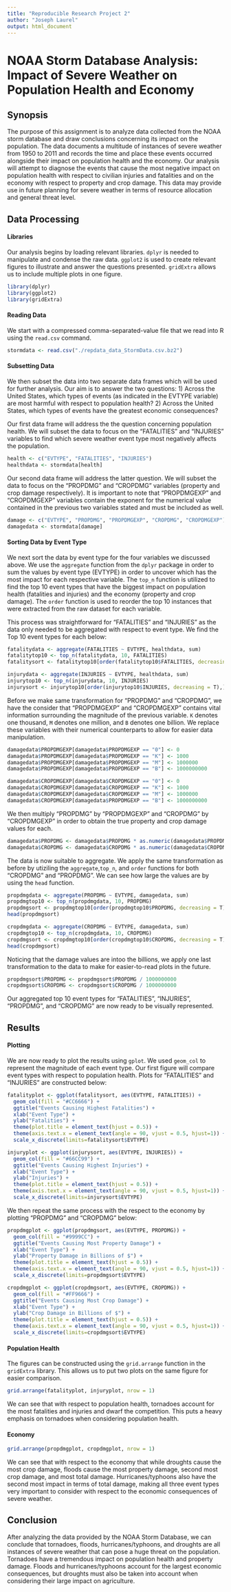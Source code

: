 ```yaml
---
title: "Reproducible Research Project 2"
author: "Joseph Laurel"
output: html_document
---
```


# NOAA Storm Database Analysis: Impact of Severe Weather on Population Health and Economy

## Synopsis
The purpose of this assignment is to analyze data collected from the NOAA storm database and draw conclusions concerning its impact on the population. The data documents a multitude of instances of severe weather from 1950 to 2011 and records the time and place these events occurred alongside their impact on population health and the economy. Our analysis will attempt to diagnose the events that cause the most negative impact on population health with respect to civilian injuries and fatalities and on the economy with respect to property and crop damage. This data may provide use in future planning for severe weather in terms of resource allocation and general threat level.

## Data Processing

#### Libraries
Our analysis begins by loading relevant libraries. ```dplyr``` is needed to manipulate and condense the raw data. ```ggplot2``` is used to create relevant figures to illustrate and answer the questions presented. ```gridExtra``` allows us to include multiple plots in one figure.

```r
library(dplyr)
library(ggplot2)
library(gridExtra)
```

#### Reading Data
We start with a compressed comma-separated-value file that we read into R using the ```read.csv``` command.

```r
stormdata <- read.csv("./repdata_data_StormData.csv.bz2")
```

#### Subsetting Data
We then subset the data into two separate data frames which will be used for further analysis. Our aim is to answer the two questions:
1) Across the United States, which types of events (as indicated in the EVTYPE variable) are most harmful with respect to population health?
2) Across the United States, which types of events have the greatest economic consequences?

Our first data frame will address the the question concerning population health. We will subset the data to focus on the "FATALITIES" and "INJURIES" variables to find which severe weather event type most negatively affects the population.

```r
health <- c("EVTYPE", "FATALITIES", "INJURIES")
healthdata <- stormdata[health]
```

Our second data frame will address the latter question. We will subset the data to focus on the "PROPDMG" and "CROPDMG" variables (property and crop damage respectively). It is important to note that "PROPDMGEXP" and "CROPDMGEXP" variables contain the exponent for the numerical value contained in the previous two variables stated and must be included as well.

```r
damage <- c("EVTYPE", "PROPDMG", "PROPDMGEXP", "CROPDMG", "CROPDMGEXP")
damagedata <- stormdata[damage]
```

#### Sorting Data by Event Type
We next sort the data by event type for the four variables we discussed above. We use the ```aggregate``` function from the ```dplyr``` package in order to sum the values by event type (EVTYPE) in order to uncover which has the most impact for each respective variable. The ```top_n``` function is utilized to find the top 10 event types that have the biggest impact on population health (fatalities and injuries) and the economy (property and crop damage). The ```order``` function is used to reorder the top 10 instances that were extracted from the raw dataset for each variable.

This process was straightforward for "FATALITIES" and "INJURIES" as the data only needed to be aggregated with respect to event type. We find the Top 10 event types for each below:

```r
fatalitydata <- aggregate(FATALITIES ~ EVTYPE, healthdata, sum)
fatalitytop10 <- top_n(fatalitydata, 10, FATALITIES)
fatalitysort <- fatalitytop10[order(fatalitytop10$FATALITIES, decreasing = T),]

injurydata <- aggregate(INJURIES ~ EVTYPE, healthdata, sum)
injurytop10 <- top_n(injurydata, 10, INJURIES)
injurysort <- injurytop10[order(injurytop10$INJURIES, decreasing = T),]
```

Before we make same transformation for "PROPDMG" and "CROPDMG", we have the consider that "PROPDMGEXP" and "CROPDMGEXP" contains vital information surrounding the magnitude of the previous variable. ```K``` denotes one thousand, ```M``` denotes one million, and ```B``` denotes one billion. We replace these variables with their numerical counterparts to allow for easier data manipulation.

```r
damagedata$PROPDMGEXP[damagedata$PROPDMGEXP == "0"] <- 0
damagedata$PROPDMGEXP[damagedata$PROPDMGEXP == "K"] <- 1000
damagedata$PROPDMGEXP[damagedata$PROPDMGEXP == "M"] <- 1000000
damagedata$PROPDMGEXP[damagedata$PROPDMGEXP == "B"] <- 1000000000

damagedata$CROPDMGEXP[damagedata$CROPDMGEXP == "0"] <- 0
damagedata$CROPDMGEXP[damagedata$CROPDMGEXP == "K"] <- 1000
damagedata$CROPDMGEXP[damagedata$CROPDMGEXP == "M"] <- 1000000
damagedata$CROPDMGEXP[damagedata$PROPDMGEXP == "B"] <- 1000000000
```

We then multiply "PROPDMG" by "PROPDMGEXP" and "CROPDMG" by "CROPDMGEXP" in order to obtain the true property and crop damage values for each.

```r
damagedata$PROPDMG <- damagedata$PROPDMG * as.numeric(damagedata$PROPDMGEXP)
damagedata$CROPDMG <- damagedata$CROPDMG * as.numeric(damagedata$CROPDMGEXP)
```

The data is now suitable to aggregate. We apply the same transformation as before by utiziling the ```aggregate```,```top_n```, and ```order``` functions for both "CROPDMG" and "PROPDMG". We can see how large the values are by using the ```head``` function.

```r
propdmgdata <- aggregate(PROPDMG ~ EVTYPE, damagedata, sum)
propdmgtop10 <- top_n(propdmgdata, 10, PROPDMG)
propdmgsort <- propdmgtop10[order(propdmgtop10$PROPDMG, decreasing = T),]
head(propdmgsort)
```

```r
cropdmgdata <- aggregate(CROPDMG ~ EVTYPE, damagedata, sum)
cropdmgtop10 <- top_n(cropdmgdata, 10, CROPDMG)
cropdmgsort <- cropdmgtop10[order(cropdmgtop10$CROPDMG, decreasing = T),]
head(cropdmgsort)
```

Noticing that the damage values are intoo the billions, we apply one last transformation to the data to make for easier-to-read plots in the future.

```r
propdmgsort$PROPDMG <- propdmgsort$PROPDMG / 1000000000
cropdmgsort$CROPDMG <- cropdmgsort$CROPDMG / 1000000000
```

Our aggregated top 10 event types for "FATALITIES", "INJURIES", "PROPDMG", and "CROPDMG" are now ready to be visually represented.

## Results

#### Plotting
We are now ready to plot the results using ```gplot```. We used ```geom_col``` to represent the magnitude of each event type. Our first figure will compare event types with respect to population health. Plots for "FATALITIES" and "INJURIES" are constructed below:

```r
fatalityplot <- ggplot(fatalitysort, aes(EVTYPE, FATALITIES)) +
  geom_col(fill = "#CC6666") +
  ggtitle("Events Causing Highest Fatalities") +
  xlab("Event Type") +
  ylab("Fatalities") +
  theme(plot.title = element_text(hjust = 0.5)) +
  theme(axis.text.x = element_text(angle = 90, vjust = 0.5, hjust=1)) +
  scale_x_discrete(limits=fatalitysort$EVTYPE)

injuryplot <- ggplot(injurysort, aes(EVTYPE, INJURIES)) +
  geom_col(fill = "#66CC99") +
  ggtitle("Events Causing Highest Injuries") +
  xlab("Event Type") +
  ylab("Injuries") +
  theme(plot.title = element_text(hjust = 0.5)) +
  theme(axis.text.x = element_text(angle = 90, vjust = 0.5, hjust=1)) +
  scale_x_discrete(limits=injurysort$EVTYPE)
```

We then repeat the same process with the respect to the economy by plotting "PROPDMG" and "CROPDMG" below:

```r
propdmgplot <- ggplot(propdmgsort, aes(EVTYPE, PROPDMG)) +
  geom_col(fill = "#9999CC") +
  ggtitle("Events Causing Most Property Damage") +
  xlab("Event Type") +
  ylab("Property Damage in Billions of $") +
  theme(plot.title = element_text(hjust = 0.5)) +
  theme(axis.text.x = element_text(angle = 90, vjust = 0.5, hjust=1)) +
  scale_x_discrete(limits=propdmgsort$EVTYPE)

cropdmgplot <- ggplot(cropdmgsort, aes(EVTYPE, CROPDMG)) +
  geom_col(fill = "#FF9666") +
  ggtitle("Events Causing Most Crop Damage") +
  xlab("Event Type") +
  ylab("Crop Damage in Billions of $") +
  theme(plot.title = element_text(hjust = 0.5)) +
  theme(axis.text.x = element_text(angle = 90, vjust = 0.5, hjust=1)) +
  scale_x_discrete(limits=cropdmgsort$EVTYPE)
```

#### Population Health
The figures can be constructed using the ```grid.arrange``` function in the ```gridExtra``` library. This allows us to put two plots on the same figure for easier comparison.

```r
grid.arrange(fatalityplot, injuryplot, nrow = 1)
```


We can see that with respect to population health, tornadoes account for the most fatalities and injuries and dwarf the competition. This puts a heavy emphasis on tornadoes when considering population health.

#### Economy
```r
grid.arrange(propdmgplot, cropdmgplot, nrow = 1)
```


We can see that with respect to the economy that while droughts cause the most crop damage, floods cause the most property damage, second most crop damage, and most total damage. Hurricanes/typhoons also have the second most impact in terms of total damage, making all three event types very important to consider with respect to the economic consequences of severe weather.

## Conclusion
After analyzing the data provided by the NOAA Storm Database, we can conclude that tornadoes, floods, hurricanes/typhoons, and droughts are all instances of severe weather that can pose a huge threat on the population. Tornadoes have a tremendous impact on population health and property damage. Floods and hurricanes/typhoons account for the largest economic consequences, but droughts must also be taken into account when considering their large impact on agriculture. 